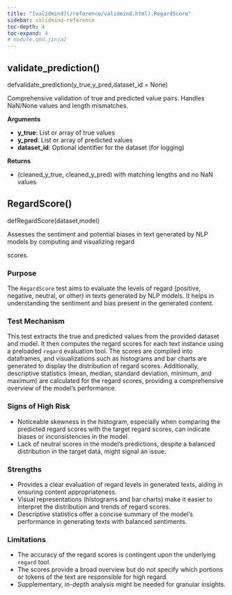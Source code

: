 ```yaml
---
title: "[validmind](/reference/validmind.html).RegardScore"
sidebar: validmind-reference
toc-depth: 4
toc-expand: 4
# module.qmd.jinja2
---
```


## validate_prediction<span class='muted'>()</span>

<!-- signatures.jinja2 -->

::: {.signature}

<span class="kw">def</span><span class="name">validate_prediction</span>(<span class="params"><span class="n">y_true</span><span class="muted">,</span></span><span class="params"><span class="n">y_pred</span><span class="muted">,</span></span><span class="params"><span class="n">dataset_id</span><span class="o"> = </span><span class="kc">None</span></span>)

:::

<!-- docstring.jinja2 -->

Comprehensive validation of true and predicted value pairs. Handles NaN/None values and length mismatches.

**Arguments**

- **y_true**: List or array of true values
- **y_pred**: List or array of predicted values
- **dataset_id**: Optional identifier for the dataset (for logging)

**Returns**

- (cleaned_y_true, cleaned_y_pred) with matching lengths and no NaN values

<!-- function.qmd.jinja2 -->

## RegardScore[()]{.muted}

<!-- signatures.jinja2 -->

::: {.signature}

<span class="kw">def</span><span class="name">RegardScore</span>(<span class="params"><span class="n">dataset</span><span class="muted">,</span></span><span class="params"><span class="n">model</span></span>)

:::

<!-- docstring.jinja2 -->

Assesses the sentiment and potential biases in text generated by NLP models by computing and visualizing regard

scores.

### Purpose

The `RegardScore` test aims to evaluate the levels of regard (positive, negative, neutral, or other) in texts generated by NLP models. It helps in understanding the sentiment and bias present in the generated content.

### Test Mechanism

This test extracts the true and predicted values from the provided dataset and model. It then computes the regard scores for each text instance using a preloaded `regard` evaluation tool. The scores are compiled into dataframes, and visualizations such as histograms and bar charts are generated to display the distribution of regard scores. Additionally, descriptive statistics (mean, median, standard deviation, minimum, and maximum) are calculated for the regard scores, providing a comprehensive overview of the model's performance.

### Signs of High Risk

- Noticeable skewness in the histogram, especially when comparing the predicted regard scores with the target regard scores, can indicate biases or inconsistencies in the model.
- Lack of neutral scores in the model's predictions, despite a balanced distribution in the target data, might signal an issue.

### Strengths

- Provides a clear evaluation of regard levels in generated texts, aiding in ensuring content appropriateness.
- Visual representations (histograms and bar charts) make it easier to interpret the distribution and trends of regard scores.
- Descriptive statistics offer a concise summary of the model's performance in generating texts with balanced sentiments.

### Limitations

- The accuracy of the regard scores is contingent upon the underlying `regard` tool.
- The scores provide a broad overview but do not specify which portions or tokens of the text are responsible for high regard.
- Supplementary, in-depth analysis might be needed for granular insights.
